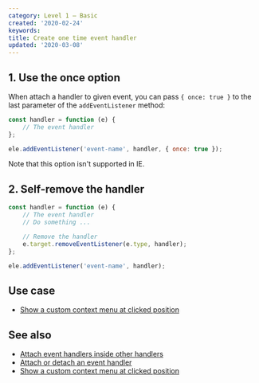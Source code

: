 ```yaml
---
category: Level 1 — Basic
created: '2020-02-24'
keywords:
title: Create one time event handler
updated: '2020-03-08'
---
```


## 1. Use the once option

When attach a handler to given event, you can pass `{ once: true }` to the last parameter of the `addEventListener` method:

```js
const handler = function (e) {
    // The event handler
};

ele.addEventListener('event-name', handler, { once: true });
```

Note that this option isn't supported in IE.

## 2. Self-remove the handler

```js
const handler = function (e) {
    // The event handler
    // Do something ...

    // Remove the handler
    e.target.removeEventListener(e.type, handler);
};

ele.addEventListener('event-name', handler);
```

## Use case

-   [Show a custom context menu at clicked position](https://phuoc.ng/collection/html-dom/show-a-custom-context-menu-at-clicked-position/)

## See also

-   [Attach event handlers inside other handlers](https://phuoc.ng/collection/html-dom/attach-event-handlers-inside-other-handlers/)
-   [Attach or detach an event handler](https://phuoc.ng/collection/html-dom/attach-or-detach-an-event-handler/)
-   [Show a custom context menu at clicked position](https://phuoc.ng/collection/html-dom/show-a-custom-context-menu-at-clicked-position/)
